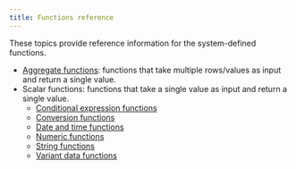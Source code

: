 ```yaml
---
title: Functions reference
---
```


These topics provide reference information for the system-defined functions.

* [Aggregate functions](/reference/functions/aggregate): functions that take multiple rows/values as input and return a single value.
* Scalar functions: functions that take a single value as input and return a single value.
  * [Conditional expression functions](/reference/functions/conditional-expression)
  * [Conversion functions](/reference/functions/conversion)
  * [Date and time functions](/reference/functions/date-and-time)
  * [Numeric functions](/reference/functions/numeric)
  * [String functions](/reference/functions/string)
  * [Variant data functions](/reference/functions/variant-data)
